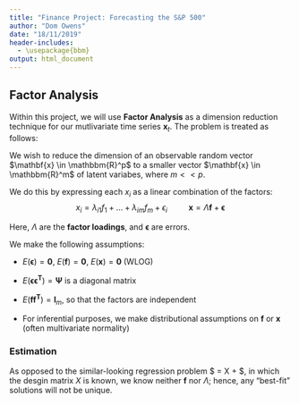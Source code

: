 ```yaml
---
title: "Finance Project: Forecasting the S&P 500"
author: "Dom Owens"
date: "18/11/2019"
header-includes:
  - \usepackage{bbm}
output: html_document
---
```




## Factor Analysis

Within this project, we will use **Factor Analysis** as a dimension reduction technique for our mutlivariate time series $\mathbf{x}_t$. The problem is treated as follows:

We wish to reduce the dimension of an observable random vector $\mathbf{x} \in \mathbbm{R}^p$ to a smaller vector $\mathbf{x} \in \mathbbm{R}^m$ of latent variabes, where $m << p$.

We do this by expressing each $x_i$ as a linear combination of the factors: 
$$x_i = \lambda_{i1} f_1 + ... + \lambda_{im} f_m + \epsilon_i \hspace{30pt} \mathbf{x} = \Lambda \mathbf{f} + \boldsymbol{\epsilon}$$ 

Here, $\Lambda$ are the **factor loadings**, and $\boldsymbol{\epsilon}$ are errors.

We make the following assumptions:

- $E(\boldsymbol{\epsilon}) = \boldsymbol{0}$, $E(\boldsymbol{f}) = \boldsymbol{0}$, $E(\boldsymbol{x}) = \boldsymbol{0}$ (WLOG)

- $E(\boldsymbol{\epsilon \epsilon^T}) = \boldsymbol{\Psi}$ is a diagonal matrix

- $E(\boldsymbol{f f^T}) = \boldsymbol{I}_m$, so that the factors are independent

- For inferential purposes, we make distributional assumptions on $\boldsymbol{f}$ or $\boldsymbol{x}$ (often multivariate normality)

### Estimation

As opposed to the similar-looking regression problem $ \boldsymbol{y} = X \boldsymbol{\beta} + \boldsymbol{\epsilon} $, in which the desgin matrix $X$ is known, we know neither $\boldsymbol{f}$ nor ${\Lambda}$; hence, any "best-fit" solutions will not be unique.



